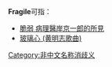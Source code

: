 {{Wiktionary|:en:fragile}}
'''Fragile'''可指：

* [[脆弱_病理醫岸京一郎的所見|脆弱 病理醫岸京一郎的所見]]
* [[玻璃心_(黄明志歌曲)|玻璃心 (黄明志歌曲)]]
{{消歧义}}

[[Category:非中文名称消歧义|Category:非中文名称消歧义]]